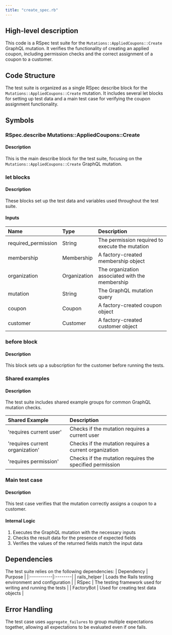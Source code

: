 ```yaml
---
title: "create_spec.rb"
---
```


## High-level description
This code is a RSpec test suite for the `Mutations::AppliedCoupons::Create` GraphQL mutation. It verifies the functionality of creating an applied coupon, including permission checks and the correct assignment of a coupon to a customer.

## Code Structure
The test suite is organized as a single RSpec describe block for the `Mutations::AppliedCoupons::Create` mutation. It includes several let blocks for setting up test data and a main test case for verifying the coupon assignment functionality.

## Symbols

### RSpec.describe Mutations::AppliedCoupons::Create
#### Description
This is the main describe block for the test suite, focusing on the `Mutations::AppliedCoupons::Create` GraphQL mutation.

### let blocks
#### Description
These blocks set up the test data and variables used throughout the test suite.

#### Inputs
| Name | Type | Description |
|:-----|:-----|:------------|
| required_permission | String | The permission required to execute the mutation |
| membership | Membership | A factory-created membership object |
| organization | Organization | The organization associated with the membership |
| mutation | String | The GraphQL mutation query |
| coupon | Coupon | A factory-created coupon object |
| customer | Customer | A factory-created customer object |

### before block
#### Description
This block sets up a subscription for the customer before running the tests.

### Shared examples
#### Description
The test suite includes shared example groups for common GraphQL mutation checks.

| Shared Example | Description |
|:---------------|:------------|
| 'requires current user' | Checks if the mutation requires a current user |
| 'requires current organization' | Checks if the mutation requires a current organization |
| 'requires permission' | Checks if the mutation requires the specified permission |

### Main test case
#### Description
This test case verifies that the mutation correctly assigns a coupon to a customer.

#### Internal Logic
1. Executes the GraphQL mutation with the necessary inputs
2. Checks the result data for the presence of expected fields
3. Verifies the values of the returned fields match the input data

## Dependencies
The test suite relies on the following dependencies:
| Dependency | Purpose |
|:-----------|:--------|
| rails_helper | Loads the Rails testing environment and configuration |
| RSpec | The testing framework used for writing and running the tests |
| FactoryBot | Used for creating test data objects |

## Error Handling
The test case uses `aggregate_failures` to group multiple expectations together, allowing all expectations to be evaluated even if one fails.